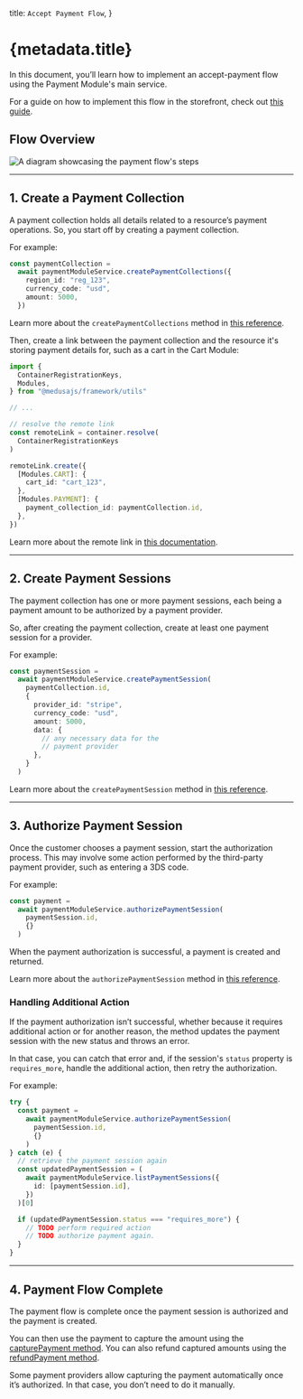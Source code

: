   title: `Accept Payment Flow`,
}

# {metadata.title}

In this document, you’ll learn how to implement an accept-payment flow using the Payment Module's main service.

<Note title="Tip">

For a guide on how to implement this flow in the storefront, check out [this guide](../../../storefront-development/checkout/payment/page.mdx).

</Note>

## Flow Overview

![A diagram showcasing the payment flow's steps](https://res.cloudinary.com/dza7lstvk/image/upload/v1711566781/Medusa%20Resources/payment-flow_jblrvw.jpg)

---

## 1. Create a Payment Collection

A payment collection holds all details related to a resource’s payment operations. So, you start off by creating a payment collection.

For example:

```ts
const paymentCollection =
  await paymentModuleService.createPaymentCollections({
    region_id: "reg_123",
    currency_code: "usd",
    amount: 5000,
  })
```

<Note title="Tip">

Learn more about the `createPaymentCollections` method in [this reference](/references/payment/createPaymentCollections).

</Note>

Then, create a link between the payment collection and the resource it's storing payment details for, such as a cart in the Cart Module:

```ts
import { 
  ContainerRegistrationKeys,
  Modules,
} from "@medusajs/framework/utils"

// ...

// resolve the remote link
const remoteLink = container.resolve(
  ContainerRegistrationKeys
)

remoteLink.create({
  [Modules.CART]: {
    cart_id: "cart_123",
  },
  [Modules.PAYMENT]: {
    payment_collection_id: paymentCollection.id,
  },
})
```

<Note title="Tip">

Learn more about the remote link in [this documentation](!docs!/learn/fundamentals/module-links/remote-link).

</Note>

---

## 2. Create Payment Sessions

The payment collection has one or more payment sessions, each being a payment amount to be authorized by a payment provider.

So, after creating the payment collection, create at least one payment session for a provider.

For example:

```ts
const paymentSession =
  await paymentModuleService.createPaymentSession(
    paymentCollection.id,
    {
      provider_id: "stripe",
      currency_code: "usd",
      amount: 5000,
      data: {
        // any necessary data for the
        // payment provider
      },
    }
  )
```

<Note>

Learn more about the `createPaymentSession` method in [this reference](/references/payment/createPaymentSession).

</Note>

---

## 3. Authorize Payment Session

Once the customer chooses a payment session, start the authorization process. This may involve some action performed by the third-party payment provider, such as entering a 3DS code.

For example:

```ts
const payment =
  await paymentModuleService.authorizePaymentSession(
    paymentSession.id,
    {}
  )
```

When the payment authorization is successful, a payment is created and returned.

<Note>

Learn more about the `authorizePaymentSession` method in [this reference](/references/payment/authorizePaymentSession).

</Note>

### Handling Additional Action

If the payment authorization isn’t successful, whether because it requires additional action or for another reason, the method updates the payment session with the new status and throws an error.

In that case, you can catch that error and, if the session's `status` property is `requires_more`, handle the additional action, then retry the authorization.

For example:

```ts
try {
  const payment =
    await paymentModuleService.authorizePaymentSession(
      paymentSession.id,
      {}
    )
} catch (e) {
  // retrieve the payment session again
  const updatedPaymentSession = (
    await paymentModuleService.listPaymentSessions({
      id: [paymentSession.id],
    })
  )[0]

  if (updatedPaymentSession.status === "requires_more") {
    // TODO perform required action
    // TODO authorize payment again.
  }
}
```

---

## 4. Payment Flow Complete

The payment flow is complete once the payment session is authorized and the payment is created.

You can then use the payment to capture the amount using the [capturePayment method](/references/payment/capturePayment). You can also refund captured amounts using the [refundPayment method](/references/payment/refundPayment).

<Note>

Some payment providers allow capturing the payment automatically once it’s authorized. In that case, you don’t need to do it manually.

</Note>

